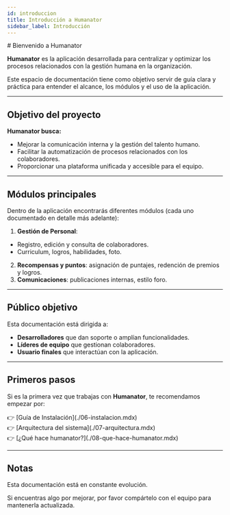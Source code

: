 ```yaml
---
id: introduccion
title: Introducción a Humanator
sidebar_label: Introducción
---
```

<div className="title">
# Bienvenido a Humanator
</div>

**Humanator** es la aplicación desarrollada para centralizar y optimizar los procesos relacionados con la gestión humana en la organización.

Este espacio de documentación tiene como objetivo servir de guía clara y práctica para entender el alcance, los módulos y el uso de la aplicación.

---



##  Objetivo del proyecto

<div className="objetivo-box">
  <p><strong>Humanator busca:</strong></p>
  <ul>
    <li>Mejorar la comunicación interna y la gestión del talento humano.</li>
    <li>Facilitar la automatización de procesos relacionados con los colaboradores.</li>
    <li>Proporcionar una plataforma unificada y accesible para el equipo.</li>
  </ul>
</div>

---

##  Módulos principales

Dentro de la aplicación encontrarás diferentes módulos (cada uno documentado en detalle más adelante):

1. **Gestión de Personal**: 
- Registro, edición y consulta de colaboradores.
- Curriculum, logros, habilidades, foto.
2. **Recompensas y puntos**: asignación de puntajes, redención de premios y logros.
3. **Comunicaciones**: publicaciones internas, estilo foro.
---

##  Público objetivo

<div className="publico-target">
Esta documentación está dirigida a:

- **Desarrolladores** que dan soporte o amplían funcionalidades.
- **Líderes de equipo** que gestionan colaboradores.
- **Usuario finales** que interactúan con la aplicación.
</div>

---

##  Primeros pasos

Si es la primera vez que trabajas con **Humanator**, te recomendamos empezar por:

<div className="primeros-pasos">
  👉 [Guía de Instalación](./06-instalacion.mdx)<br/>
  👉 [Arquitectura del sistema](./07-arquitectura.mdx)<br/>
  👉 [¿Qué hace humanator?](./08-que-hace-humanator.mdx)
</div>

---

## Notas

<div className="nota-info">
Esta documentación está en constante evolución.

Si encuentras algo por mejorar, por favor compártelo con el equipo para mantenerla actualizada.
</div>
